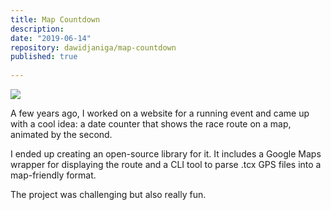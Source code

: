 ```yaml
---
title: Map Countdown
description: 
date: "2019-06-14"
repository: dawidjaniga/map-countdown
published: true
  
---
```


[![](https://github.com/dawidjaniga/map-countdown/raw/master/assets/map-countdown-demo.gif)](https://github.com/dawidjaniga/map-countdown)

A few years ago, I worked on a website for a running event and came up with a cool idea: a date counter that shows the race route on a map, animated by the second.

I ended up creating an open-source library for it. It includes a Google Maps wrapper for displaying the route and a CLI tool to parse .tcx GPS files into a map-friendly format.

The project was challenging but also really fun.